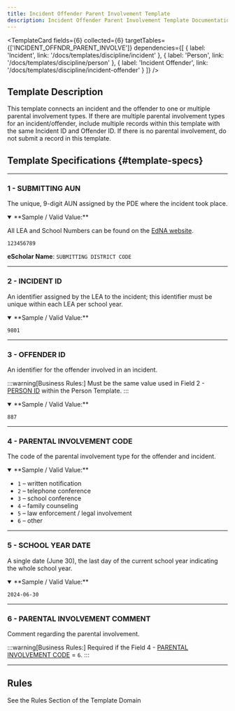```yaml
---
title: Incident Offender Parent Involvement Template
description: Incident Offender Parent Involvement Template Documentation
---
```


<TemplateCard
  fields={6}
  collected={6}
  targetTables={['INCIDENT_OFFNDR_PARENT_INVOLVE']}
  dependencies={[
    { label: 'Incident', link: '/docs/templates/discipline/incident' },
    { label: 'Person', link: '/docs/templates/discipline/person' },
    { label: 'Incident Offender', link: '/docs/templates/discipline/incident-offender' }
  ]}
/>

## Template Description
This template connects an incident and the offender to one or multiple parental involvement types. If there are multiple parental involvement types for an incident/offender, include multiple records within this template with the same Incident ID and Offender ID. If there is no parental involvement, do not submit a record in this template.

## Template Specifications {#template-specs}

---
### 1 - SUBMITTING AUN
<p><Badge color="required" /> <Badge color="key" /> <Badge length={9} /></p>

The unique, 9-digit AUN assigned by the PDE where the incident took place.

<details open>
<summary>**Sample / Valid Value:**</summary>

All LEA and School Numbers can be found on the [EdNA website](http://www.edna.pa.gov/Screens/wfHome.aspx).

`123456789`
</details>

**eScholar Name**: `SUBMITTING DISTRICT CODE`

---
### 2 - INCIDENT ID
<p><Badge color="required" /> <Badge color="key" /> <Badge length={30} /></p>

An identifier assigned by the LEA to the incident; this identifier must be unique within each LEA per school year.

<details open>
<summary>**Sample / Valid Value:**</summary>

`9801`
</details>

---
### 3 - OFFENDER ID
<p><Badge color="required" /> <Badge color="key" /> <Badge length={20} /></p>

An identifier for the offender involved in an incident.

:::warning[Business Rules:]
Must be the same value used in Field 2 - [PERSON ID](docs/templates/discipline/person.mdx#2---person-id) within the Person Template.
:::

<details open>
<summary>**Sample / Valid Value:**</summary>

`887`
</details>

---
### 4 - PARENTAL INVOLVEMENT CODE
<p><Badge color="required" /> <Badge color="key" /> <Badge length={1} /></p>

The code of the parental involvement type for the offender and incident.

<details open>
<summary>**Sample / Valid Value:**</summary>

- `1` – written notification
- `2` – telephone conference
- `3` – school conference
- `4` – family counseling
- `5` – law enforcement / legal involvement
- `6` – other
</details>

---
### 5 - SCHOOL YEAR DATE
<p><Badge color="required" /> <Badge color="key" /> <Badge length={10} /></p>

A single date (June 30), the last day of the current school year indicating the whole school year.

<details open>
<summary>**Sample / Valid Value:**</summary>

`2024-06-30`
</details>

---
### 6 - PARENTAL INVOLVEMENT COMMENT
<p><Badge color="conditional" /> <Badge color="updateable" /> <Badge length={500} /></p>

Comment regarding the parental involvement.

:::warning[Business Rules:]
Required if the Field 4 - [PARENTAL INVOLVEMENT CODE](#4---parental-involvement-code) = `6`.
:::

---
## Rules
See the Rules Section of the Template Domain